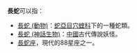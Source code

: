 '''長蛇'''可以指：

* [[長蛇_(動物)|長蛇 (動物)]]：[[蛇亞目|蛇亞目]][[穴蝰科|穴蝰科]]下的一種蛇類。
* [[長蛇_(神話生物)|長蛇 (神話生物)]]：[[中國|中國]]古代傳說妖怪。
* [[長蛇座|長蛇座]]，現代的88星座之一。

{{Disambig|CAT=二字消歧义}}